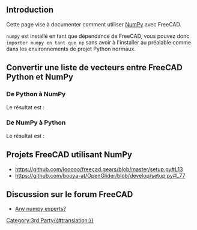 <languages/>
{{TOCright}}

==Introduction==

Cette page vise à documenter comment utiliser [https://numpy.org/ NumPy] avec FreeCAD.

<code>numpy</code> est installé en tant que dépendance de FreeCAD, vous pouvez donc <code>importer numpy en tant que np</code> sans avoir à l'installer au préalable comme dans les environnements de projet Python normaux.

== Convertir une liste de vecteurs entre FreeCAD Python et NumPy ==

=== De Python à NumPy ===

{{Code|code=
import FreeCAD as App
import numpy as np

vector_list = [App.Vector(1, 0, 0), App.Vector(1, 2, 3), App.Vector(0, 3, 0)]
numpy_array = np.asarray(vector_list)
print(numpy_array)
}}

Le résultat est :

{{Code|lang=text|code=
[[ 1.  0.  0.]
 [ 1.  2.  3.]
 [ 0.  3.  0.]]
}}

=== De NumPy à Python ===

{{Code|code=
import FreeCAD as App
import numpy as np

cad_list = [App.Vector(itm) for itm in numpy_array]
print(cad_list)
}}

Le résultat est :

{{Code|lang=text|code=
[Vector (1.0, 0.0, 0.0), Vector (1.0, 2.0, 3.0), Vector (0.0, 3.0, 0.0)]
}}

==Projets FreeCAD utilisant NumPy==

* https://github.com/looooo/freecad.gears/blob/master/setup.py#L13
* https://github.com/booya-at/OpenGlider/blob/develop/setup.py#L77

==Discussion sur le forum FreeCAD==

* [https://forum.freecadweb.org/viewtopic.php?f=22&t=47529 Any numpy experts?]


[[Category:3rd Party{{#translation:}}]]
{{clear}}